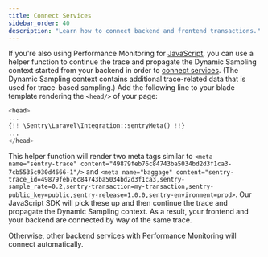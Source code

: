 ```yaml
---
title: Connect Services
sidebar_order: 40
description: "Learn how to connect backend and frontend transactions."
---
```


If you're also using Performance Monitoring for [JavaScript](/platforms/javascript/performance/), you can use a helper function to continue the trace and propagate the Dynamic Sampling context started from your backend in order to [connect services](/platforms/javascript/performance/connect-services/#navigation-and-other-xhr-requests). (The Dynamic Sampling context contains additional trace-related data that is used for trace-based sampling.)
Add the following line to your blade template rendering the `<head/>` of your page:

```php {filename:app.blade.php}
<head>
...
{!! \Sentry\Laravel\Integration::sentryMeta() !!}
...
</head>
```

This helper function will render two meta tags similar to `<meta name="sentry-trace" content="49879feb76c84743ba5034bd2d3f1ca3-7cb5535c930d4666-1"/>` and `<meta name="baggage" content="sentry-trace_id=49879feb76c84743ba5034bd2d3f1ca3,sentry-sample_rate=0.2,sentry-transaction=my-transaction,sentry-public_key=public,sentry-release=1.0.0,sentry-environment=prod>`. Our JavaScript SDK will pick these up and then continue the trace and propagate the Dynamic Sampling context. 
As a result, your frontend and your backend are connected by way of the same trace.

Otherwise, other backend services with Performance Monitoring will connect automatically.
